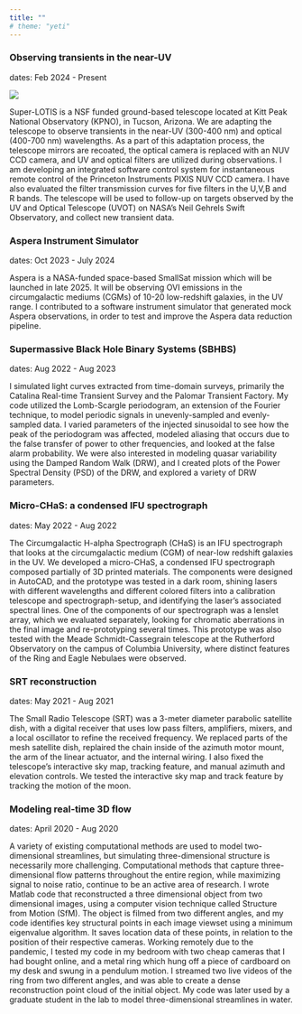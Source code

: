 ```yaml
---
title: ""
# theme: "yeti"
---
```


### Observing transients in the near-UV 
dates: Feb 2024 - Present


![](superlotis_1991.jpg)

Super-LOTIS is a NSF funded ground-based telescope located at Kitt Peak National Observatory (KPNO), in Tucson, Arizona. 
We are adapting the telescope to observe transients in the near-UV (300-400 nm) and optical (400-700 nm) wavelengths. As a part of this adaptation process, the telescope mirrors are recoated, the optical camera is replaced with an NUV CCD camera, and UV and optical filters are utilized during observations. I am developing an integrated software control system for instantaneous remote control of the Princeton Instruments PIXIS NUV CCD camera. I have also evaluated the filter transmission curves for five filters in the U,V,B and R bands. 
The telescope will be used to follow-up on targets observed by the UV and Optical Telescope (UVOT) on NASA’s Neil Gehrels Swift Observatory, and collect new transient data.


### Aspera Instrument Simulator
dates: Oct 2023 - July 2024

Aspera is a NASA-funded space-based SmallSat mission which will be launched in late 2025. It will be observing OVI emissions in the circumgalactic mediums (CGMs) of 10-20 low-redshift galaxies, in the UV range. I contributed to a software instrument simulator that generated mock Aspera observations, in order to test and improve the Aspera data reduction pipeline.


### Supermassive Black Hole Binary Systems (SBHBS)
dates: Aug 2022 - Aug 2023

I simulated light curves extracted from time-domain surveys, primarily the Catalina Real-time Transient Survey and the Palomar Transient Factory. My code utilized the Lomb-Scargle periodogram, an extension of the Fourier technique, to model periodic signals in unevenly-sampled and evenly-sampled data. I varied parameters of the injected sinusoidal to see how the peak of the periodogram was affected, modeled aliasing that occurs due to the false transfer of power to other frequencies, and looked at the false alarm probability. We were also interested in modeling quasar variability using the Damped Random Walk (DRW), and I created plots of the Power Spectral Density (PSD) of the DRW, and explored a variety of DRW parameters. 

### Micro-CHaS: a condensed IFU spectrograph
dates: May 2022 - Aug 2022

The Circumgalactic H-alpha Spectrograph (CHaS) is an IFU spectrograph that looks at the circumgalactic medium (CGM) of near-low redshift galaxies in the UV. We developed a micro-CHaS, a condensed IFU spectrograph composed partially of 3D printed materials. The components were designed in AutoCAD, and the prototype was tested in  a dark room, shining lasers with different wavelengths and different colored filters into a calibration telescope and spectrograph-setup, and identifying the laser’s associated spectral lines. One of the components of our spectrograph was a lenslet array, which we evaluated separately, looking for chromatic aberrations in the final image and re-prototyping several times. This prototype was also tested with the Meade Schmidt-Cassegrain telescope at the Rutherford Observatory on the campus of Columbia University, where distinct features of the Ring and Eagle Nebulaes were observed.

### SRT reconstruction
dates: May 2021 - Aug 2021

The Small Radio Telescope (SRT) was a 3-meter diameter parabolic satellite dish, with a digital receiver that uses low pass filters, amplifiers, mixers, and a local oscillator to refine the received frequency. We replaced parts of the mesh satellite dish, replaired the chain inside of the azimuth motor mount, the arm of the linear actuator, and the internal wiring. I also fixed the telescope’s interactive sky map, tracking feature, and manual azimuth and elevation controls.  We tested the interactive sky map and track feature by tracking the motion of the moon. 

### Modeling real-time 3D flow
dates: April 2020 - Aug 2020

A variety of existing computational methods are used to model two-dimensional streamlines, but simulating three-dimensional structure is necessarily more challenging. Computational methods that capture three-dimensional flow patterns throughout the entire region, while maximizing signal to noise ratio, continue to be an active area of research.
I wrote Matlab code that reconstructed a three dimensional object from two dimensional images, using a computer vision technique called Structure from Motion (SfM). The object is filmed from two different angles, and my code identifies key structural points in each image viewset using a minimum eigenvalue algorithm. It saves location data of these points, in relation to the position of their respective cameras. Working remotely due to the pandemic, I tested my code in my bedroom with two cheap cameras that I had bought online, and a metal ring which hung off a piece of cardboard on my desk and swung in a pendulum motion. I streamed two live videos of the ring from two different angles, and was able to create a dense reconstruction point cloud of the initial object. My code was later used by a graduate student in the lab to model three-dimensional streamlines in water.


